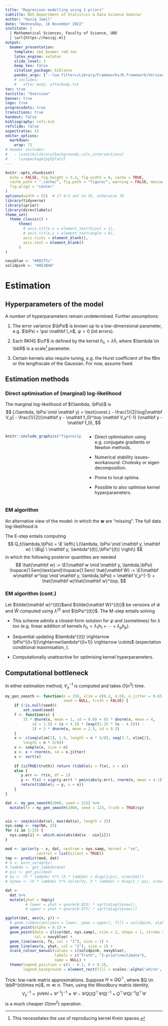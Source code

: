 ```yaml
---
title: "Regression modelling using I-priors"
subtitle: NUS Department of Statistics & Data Science Seminar
author: "Haziq Jamil"
date: "Wednesday, 16 November 2022"
institute: |
  | Mathematical Sciences, Faculty of Science, UBD
  | \url{https://haziqj.ml}
output: 
  beamer_presentation:
    template: ubd_beamer_rmd.tex
    latex_engine: xelatex
    slide_level: 3
    keep_tex: false
    citation_package: biblatex
    pandoc_args: ["--lua-filter=/Library/Frameworks/R.framework/Versions/4.2/Resources/library/bookdown/rmarkdown/lua/custom-environment.lua"]    
    # includes:
    #   after_body: afterbody.txt
toc: true
toctitle: "Overview"
banner: true
logo: true
progressdots: true
transitions: true
handout: false
bibliography: refs.bib
refslide: false
aspectratio: 43
editor_options: 
  markdown: 
    wrap: 72
# header-includes:
#   - \usetikzlibrary{backgrounds,calc,intersections}
#   - \usepackage{pgfplots}
---
```


```r
knitr::opts_chunk$set(
  echo = FALSE, fig.height = 3.2, fig.width = 6, cache = TRUE,
  cache.path = "_cache/", fig.path = "figure/", warning = FALSE, message = FALSE,
  fig.align = "center"
)
options(width = 55)  # if 4:3 set to 55, otherwise 70
library(tidyverse)
library(iprior)
library(directlabels)
theme_set(
  theme_classic() +
      theme(
        # axis.title.x = element_text(hjust = 1),
        # axis.title.y = element_text(angle = 0),
        axis.ticks = element_blank(),
        axis.text = element_blank()
      )
)

navyblue <- "#002f5c"
solidpink <- "#8E3B46"
```


# Estimation

## Hyperparameters of the model

\vspace{-1.5em}

\begin{equation}\label{mod2}
\begin{gathered}
y_i = f_0(x_i) + \sum_{j=1}^n h_\lambda(x_i,x_j)w_j + \epsilon_i \\
(\epsilon_1,\dots,\epsilon_n)^\top \sim \N_n(0, \bPsi^{-1}) \\
(w_1,\dots,w_n)^\top \sim \N_n(0, \bPsi)
\end{gathered}
\end{equation}

A number of hyperparameters remain undetermined. 
Further assumptions:

1. The error variance $\bPsi$ is known up to a low-dimensional parameter, e.g. $\bPsi = \psi \mathbf I_n$, $\psi >0$ (iid errors).

2. Each RKHS $\cF$ is defined by the kernel $h_\lambda = \lambda \tilde h$, where $\lambda \in \bbR$ is a scale^[This necessitates the use of reproducing kernel Krein spaces.] parameter.

3. Certain kernels also require tuning, e.g. the Hurst coefficient of the fBm or the lengthscale of the Gaussian. For now, assume fixed.

## Estimation methods

### Direct optimisation of (marginal) log-likelihood

The marginal log-likelihood of $(\lambda, \bPsi)$ is
$$
L(\lambda, \bPsi \mid \mathbf y)  = \text{const.} - \frac{1}{2}\log|\mathbf V_y| - \frac{1}{2}(\mathbf y - \mathbf f_0)^\top \mathbf V_y^{-1} (\mathbf y - \mathbf f_0),
$$

::: {.columns}

::: {.column width=48%}
```r
knitr::include_graphics("figure/iprior_surface.pdf")
```
:::

::: {.column width=48%}

\vspace{2em}

- Direct optimisation using e.g. conjugate gradients or Newton methods. 

- Numerical stability issues--workaround: Cholesky or eigen decomposition.

- Prone to local optima.

- Possible to also optimise kernel hyperparameters.
:::

:::



### EM algorithm

An alternative view of the model:
\begin{align*}
\mathbf y\mid\mathbf w &\sim \N_n(\mathbf f_0 + \mathbf H_\lambda w,  \boldsymbol\Psi^{-1}) \\
\mathbf w &\sim \N_n(\mathbf 0, \bPsi )
\end{align*}
in which the $\mathbf w$ are "missing". 
The full data log-likelihood is
\begin{align*}
L(\lambda, \bPsi \mid \mathbf y, \mathbf w)
%&= \log p(\mathbf y\mid\mathbf w,\lambda,\bPsi) + \log p(\mathbf w \mid \bPsi) \\
&= \text{const.} 
- \frac{1}{2}(\mathbf y - \mathbf f_0)^\top \bPsi (\mathbf y - \mathbf f_0) 
- \frac{1}{2}\operatorname{tr}\left(\mathbf V_y \mathbf w \mathbf w^\top \right) \\
&\hspace{2em}+ (\mathbf y - \mathbf f_0)^\top \bPsi \mathbf H_\lambda \mathbf w
\end{align*}

The E-step entails computing 
$$
Q_t(\lambda,\bPsi) = \E \left\{ L(\lambda, \bPsi \mid \mathbf y, \mathbf w) \ \Big| \ \mathbf y, \lambda^{(t)},\bPsi^{(t)} \right\}
$$
in which the following posterior quantities are needed
$$
\hat{\mathbf w} := \E(\mathbf w \mid \mathbf y, \lambda,\bPsi) \hspace{1.5em}\text{and}\hspace{1.5em} \hat{\mathbf W} := \E(\mathbf w\mathbf w^\top  \mid \mathbf y, \lambda,\bPsi) = \mathbf V_y^{-1} + \hat{\mathbf w}\hat{\mathbf w}^\top,
$$

### EM algorithm (cont.)

<!-- Choose starting values $\lambda^{(0)}$ and $\bPsi^{(0)}$. -->


<!-- Supposing $\bPsi$ but not $\mathbf H_\lambda$ depends on $\psi$; and $\mathbf H_\lambda$ depends on $\lambda$ but not $\psi$, the M-step entails solving the following equations set to zero: -->

Let $\tilde{\mathbf w}^{(t)}$and $\tilde{\mathbf W}^{(t)}$ be versions of $\hat w$ and $\hat W$ computed using $\lambda^{(t)}$ and $\bPsi^{(t)}$.
The M-step entails solving

\begin{align*}
\frac{\partial Q_t}{\partial \lambda} 
&= -\frac{1}{2}\operatorname{tr}\left( \frac{\partial \mathbf V_y}{\partial \lambda}  \tilde{\mathbf W}^{(t)} \right) 
+ (\mathbf y - \mathbf f_0)^\top \bPsi \frac{\partial \mathbf H_\lambda}{\partial \lambda} \tilde{\mathbf w}^{(t)} 
&=0 \\
\frac{\partial Q_t}{\partial \psi} 
&=
-\frac{1}{2} \operatorname{tr}\left( \frac{\partial \mathbf V_y}{\partial \psi} \tilde{\mathbf W}^{(t)} \right)
-\frac{1}{2}(\mathbf y - \mathbf f_0)^\top \left( \mathbf y - \mathbf f_0 -2 \mathbf H_\lambda \tilde{\mathbf w}^{(t)} \right)
&=0
\end{align*}

\vspace{1em}

- This scheme admits a closed-form solution for $\psi$ and (sometimes) for $\lambda$ too (e.g. linear addition of kernels $h_\lambda=\lambda_1 h_1 + \cdots + \lambda_p h_p$).

- Sequential updating $\lambda^{(t)} \rightarrow \bPsi^{(t+1)}\rightarrow\lambda^{(t+1)} \rightarrow \cdots$ (expectation conditional maximisation, \cite{meng1993maximum}).

- Computationally unattractive for optimising kernel hyperparameters.

## Computational bottleneck

In either estimation method, $V_y^{-1}$ is computed and takes $O(n^3)$ time.

\vspace{-0.2em}

```r
my_gen_smooth <- function(n = 150, xlim = c(0.2, 4.6), x.jitter = 0.65, 
                          seed = NULL, truth = FALSE) {
    if (!is.null(seed)) 
        set.seed(seed)
    f <- function(x) {
        35 * dnorm(x, mean = 1, sd = 0.8) + 65 * dnorm(x, mean = 4, 
            sd = 1.5) + (x > 4.5) * (exp((1.25 * (x - 4.5))) - 
            1) + 3 * dnorm(x, mean = 2.5, sd = 0.3)
    }
    x <- c(seq(xlim[1], 1.9, length = n * 5/8), seq(3.7, xlim[2], 
        length = n * 3/8))
    x <- sample(x, size = n)
    x <- x + rnorm(n, sd = x.jitter)
    x <- sort(x)
    
    if (isTRUE(truth)) return (tibble(y = f(x), x = x))
    else {
       y.err <- rt(n, df = 1)
       y <- f(x) + sign(y.err) * pmin(abs(y.err), rnorm(n, mean = 4.1))
       return(tibble(y = y, x = x))
    }
}

dat <- my_gen_smooth(2000, seed = 123) %>%
  mutate(fx = my_gen_smooth(2000, seed = 123, truth = TRUE)$y)


uix <- seq(min(dat$x), max(dat$x), length = 25)
nys.samp <- rep(NA, 25) 
for (i in 1:25) {
  nys.samp[i] <- which.min(abs(dat$x - uix[i]))
}

mod <- iprior(y ~ x, dat, nystrom = nys.samp, kernel = "se",
              control = list(silent = TRUE))
tmp <- predict(mod, dat) 
# h <- kern_se(dat$x)
# lambda <- get_lambda(mod)
# psi <- get_psi(mod)
# Vy <- (h * lambda) %*% (h * lambda) + diag(1/psi, nrow(dat))
# Vynew <- (h * lambda) %*% solve(Vy, h * lambda) + diag(1 / psi, nrow(dat))

dat <- 
  dat %>%
  mutate(yhat = tmp$y)
         # lower = yhat + qnorm(0.025) * sqrt(diag(Vynew)), 
         # upper = yhat + qnorm(0.975) * sqrt(diag(Vynew)))

ggplot(dat, aes(x, y)) +
  # geom_ribbon(aes(ymin = lower, ymax = upper), fill = solidpink, alpha = 0.25) +
  geom_point(alpha = 0.1) +
  geom_point(data = slice(dat, nys.samp), size = 2, shape = 1, stroke = 1,
             col = navyblue) +
  geom_line(aes(x, fx, col = "1"), size = 1) +
  geom_line(aes(x, yhat, col = "2"), size = 1) +
  scale_colour_manual(values = c(solidpink, navyblue), 
                      labels = c("Truth", "I-prior\nestimate"),
                      name = NULL) +
  theme(legend.position = c(1 - 0.1, 0 + 0.2),
        legend.background = element_rect(fill = scales::alpha('white', 0)))
```

Trick: low-rank matrix approximations.
Suppose $H\approx QQ^\top$, where $Q \in \bbR^{n\times m}$, $m \ll n$.
Then, using the Woodbury matrix identity,
$$
V_y^{-1} = (H\Psi H + \Psi^{-1})^{-1} \approx \Psi - \Psi Q\big((Q^\top \Psi Q)^{-1} + Q^\top\Psi Q\big)^{-1} Q^\top \Psi
$$
is a much cheaper $O(nm^2)$ operation \citep{williams2001using}.









